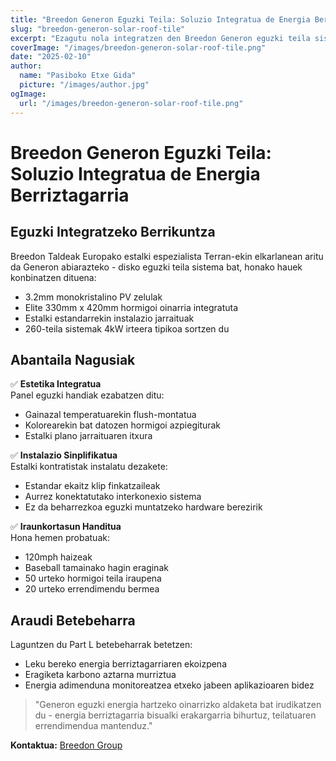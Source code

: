 ```yaml
---
title: "Breedon Generon Eguzki Teila: Soluzio Integratua de Energia Berriztagarria"
slug: "breedon-generon-solar-roof-tile"
excerpt: "Ezagutu nola integratzen den Breedon Generon eguzki teila sistemak energia berriztagarria tradizionaleko estalki estetikei."
coverImage: "/images/breedon-generon-solar-roof-tile.png"
date: "2025-02-10"
author:
  name: "Pasiboko Etxe Gida"
  picture: "/images/author.jpg"
ogImage:
  url: "/images/breedon-generon-solar-roof-tile.png"
---
```


# Breedon Generon Eguzki Teila: Soluzio Integratua de Energia Berriztagarria

## Eguzki Integratzeko Berrikuntza

Breedon Taldeak Europako estalki espezialista Terran-ekin elkarlanean aritu da Generon abiarazteko - disko eguzki teila sistema bat, honako hauek konbinatzen dituena:

- 3.2mm monokristalino PV zelulak
- Elite 330mm x 420mm hormigoi oinarria integratuta
- Estalki estandarrekin instalazio jarraituak
- 260-teila sistemak 4kW irteera tipikoa sortzen du

## Abantaila Nagusiak

✅ **Estetika Integratua**  
Panel eguzki handiak ezabatzen ditu:
- Gainazal temperatuarekin flush-montatua
- Kolorearekin bat datozen hormigoi azpiegiturak
- Estalki plano jarraituaren itxura

✅ **Instalazio Sinplifikatua**  
Estalki kontratistak instalatu dezakete:
- Estandar ekaitz klip finkatzaileak
- Aurrez konektatutako interkonexio sistema
- Ez da beharrezkoa eguzki muntatzeko hardware berezirik

✅ **Iraunkortasun Handitua**  
Hona hemen probatuak:
- 120mph haizeak
- Baseball tamainako hagin eraginak
- 50 urteko hormigoi teila iraupena
- 20 urteko errendimendu bermea

## Araudi Betebeharra

Laguntzen du Part L betebeharrak betetzen:
- Leku bereko energia berriztagarriaren ekoizpena
- Eragiketa karbono aztarna murriztua
- Energia adimenduna monitoreatzea etxeko jabeen aplikazioaren bidez

> "Generon eguzki energia hartzeko oinarrizko aldaketa bat irudikatzen du - energia berriztagarria bisualki erakargarria bihurtuz, teilatuaren errendimendua mantenduz."  

**Kontaktua:** [Breedon Group](https://www.breedongroup.com)